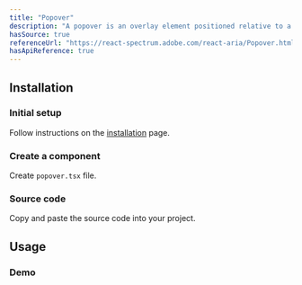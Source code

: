 ```yaml
---
title: "Popover"
description: "A popover is an overlay element positioned relative to a trigger."
hasSource: true
referenceUrl: "https://react-spectrum.adobe.com/react-aria/Popover.html"
hasApiReference: true
---
```


## Installation

<Steps>

### Initial setup

Follow instructions on the [installation](/docs/overview/installation) page.

### Create a component

Create `popover.tsx` file.

### Source code

Copy and paste the source code into your project.

</Steps>

## Usage

### Demo

<ComponentPreview slug="popover/demo" />
